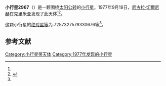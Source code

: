 {{Infobox planet
| bgcolour = #FFFFC0
| name = 2967 Vladisvyat
| symbol = 
| image = 
| caption = 
| discovery = yes
| discovery_ref = 
| discoverer = [[尼古拉·切爾尼赫|尼古拉·切爾尼赫]]
| discovery_site = [[克里米亚|克里米亚]] 
| discovered = 1977年9月19日
| designations = yes
| mp_name = 
| named_after = 
| alt_names = 1977 SS1/ 1948 TJ / 1977 TF8 / 1977 YB
| mp_category = [[主带小行星|主带小行星]]
| orbit_ref = <ref name="a">[http://ssd.jpl.nasa.gov/sbdb.cgi?sstr=2967 2967 Vladisvyat] {{Wayback|url=http://ssd.jpl.nasa.gov/sbdb.cgi?sstr=2967 |date=20200820020841 }}，小行星數據庫瀏覽器（JPL Small-Body Database Browser）－[[美国国家航空航天局|美国国家航空航天局]]喷气推进实验室</ref>
| epoch = 2456400.5 (2013年4月18日更新)
| aphelion = {{convert|3.631831902380535|AU|km|3|abbr=on|lk=out}}
| perihelion = {{convert|2.767352119396747|AU|km|3|abbr=on}}
| semimajor = {{convert|3.199592010888641|AU|km|3|abbr=on}}
| eccentricity = 0.13509219
| period = 2090.452638 [[日|日]]<br />5.72[[儒略年|儒略年]]
| avg_speed = 
| inclination = 17.99723833443943
| asc_node = 32.47175862512629
| mean_anomaly = 
| arg_peri = .7257327579330676
| satellites = 
| physical_characteristics = yes
| dimensions = 
| mass = 
| density = 
| surface_grav = 
| escape_velocity = 
| sidereal_day = 
| axial_tilt = 
| pole_ecliptic_lat = 
| pole_ecliptic_lon = 
| albedo = 
| temperatures= 
| temp_name1 = 
| mean_temp_1 = 
| max_temp_1 = 
| temp_name2 = 
| max_temp_2 = 
| spectral_type = 
| abs_magnitude = .7257327579330676
}}

'''小行星2967'''（{{lang-en|2967 Vladisvyat}}）是一颗围绕[[太阳|太阳]][[公转|公转]]的[[小行星|小行星]]。1977年9月19日，[[尼古拉·切爾尼赫|尼古拉·切爾尼赫]]在克里米亚发现了此天体<ref name="a" /><ref>{{cite news|title=小行星列表|url=http://cfa-www.harvard.edu/iau/lists/NumberedMPs.txt|accessdate=2013-07-08|newspaper=哈佛大学|archive-date=2008-05-17|archive-url=https://web.archive.org/web/20080517010638/http://cfa-www.harvard.edu/iau/lists/NumberedMPs.txt|dead-url=no}}</ref>。

这颗小行星的[[绝对星等|绝对星等]]为.7257327579330676等<ref name="a" />。

==参考文献==
{{reflist}}
{{Minor Planet Number|[[小行星2966|小行星2966]]|[[小行星2968|小行星2968]]}}

{{小天体}}

[[Category:小行星带天体|Category:小行星带天体]]
[[Category:1977年发现的小行星|Category:1977年发现的小行星]]

{{asteroid-stub}}